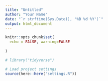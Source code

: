 ```yaml
---
title: "Untitled"
author: "Your Name"
date: "`r strftime(Sys.Date(), '%B %d %Y')`"
output: html_document
---
```


```r
knitr::opts_chunk$set(
  echo = FALSE, warning=FALSE
  
)

# library("tidyverse")
```

```r
# Load project settings
source(here::here("settings.R"))

```

